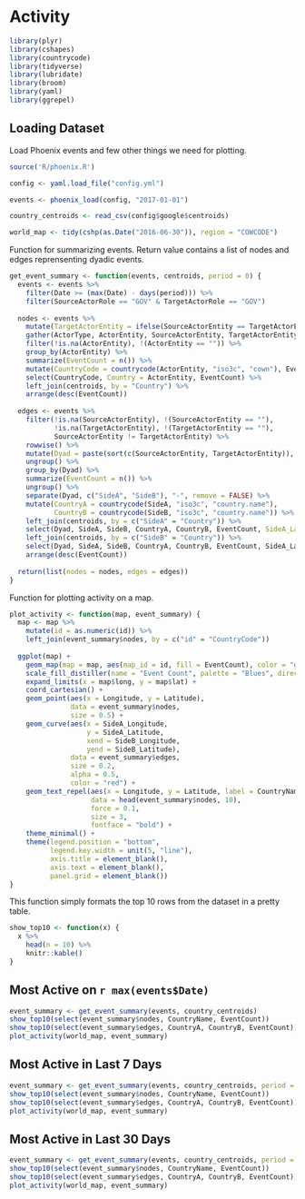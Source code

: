 # Activity

```r
library(plyr)
library(cshapes)
library(countrycode)
library(tidyverse)
library(lubridate)
library(broom)
library(yaml)
library(ggrepel)
```

## Loading Dataset

Load Phoenix events and few other things we need for plotting.

```r
source('R/phoenix.R')

config <- yaml.load_file("config.yml")

events <- phoenix_load(config, "2017-01-01")

country_centroids <- read_csv(config$google$centroids)

world_map <- tidy(cshp(as.Date("2016-06-30")), region = "COWCODE")
```

Function for summarizing events. Return value contains a list of nodes and edges reprensenting dyadic events.

```r
get_event_summary <- function(events, centroids, period = 0) {
  events <- events %>%
    filter(Date >= (max(Date) - days(period))) %>%
    filter(SourceActorRole == "GOV" & TargetActorRole == "GOV")
  
  nodes <- events %>%
    mutate(TargetActorEntity = ifelse(SourceActorEntity == TargetActorEntity, NA, TargetActorEntity)) %>%
    gather(ActorType, ActorEntity, SourceActorEntity, TargetActorEntity) %>%
    filter(!is.na(ActorEntity), !(ActorEntity == "")) %>%
    group_by(ActorEntity) %>%
    summarize(EventCount = n()) %>%
    mutate(CountryCode = countrycode(ActorEntity, "iso3c", "cown"), EventCount) %>%
    select(CountryCode, Country = ActorEntity, EventCount) %>%
    left_join(centroids, by = "Country") %>%
    arrange(desc(EventCount)) 
  
  edges <- events %>%
    filter(!is.na(SourceActorEntity), !(SourceActorEntity == ""),
           !is.na(TargetActorEntity), !(TargetActorEntity == ""),
           SourceActorEntity != TargetActorEntity) %>%
    rowwise() %>%
    mutate(Dyad = paste(sort(c(SourceActorEntity, TargetActorEntity)), collapse = "-")) %>%
    ungroup() %>%
    group_by(Dyad) %>%
    summarize(EventCount = n()) %>%
    ungroup() %>%
    separate(Dyad, c("SideA", "SideB"), "-", remove = FALSE) %>%
    mutate(CountryA = countrycode(SideA, "iso3c", "country.name"),
           CountryB = countrycode(SideB, "iso3c", "country.name")) %>%
    left_join(centroids, by = c("SideA" = "Country")) %>%
    select(Dyad, SideA, SideB, CountryA, CountryB, EventCount, SideA_Latitude = Latitude, SideA_Longitude = Longitude) %>%
    left_join(centroids, by = c("SideB" = "Country")) %>%
    select(Dyad, SideA, SideB, CountryA, CountryB, EventCount, SideA_Latitude, SideA_Longitude, SideB_Latitude = Latitude, SideB_Longitude = Longitude) %>%
    arrange(desc(EventCount))
  
  return(list(nodes = nodes, edges = edges))
}
```

Function for plotting activity on a map.

```r
plot_activity <- function(map, event_summary) {
  map <- map %>%
    mutate(id = as.numeric(id)) %>%
    left_join(event_summary$nodes, by = c("id" = "CountryCode"))
  
  ggplot(map) +
    geom_map(map = map, aes(map_id = id, fill = EventCount), color = "gray", size = 0.5) +
    scale_fill_distiller(name = "Event Count", palette = "Blues", direction = 1, na.value = "white") +
    expand_limits(x = map$long, y = map$lat) +
    coord_cartesian() +
    geom_point(aes(x = Longitude, y = Latitude), 
               data = event_summary$nodes, 
               size = 0.5) +
    geom_curve(aes(x = SideA_Longitude,
                   y = SideA_Latitude,
                   xend = SideB_Longitude,
                   yend = SideB_Latitude),
               data = event_summary$edges,
               size = 0.2,
               alpha = 0.5,
               color = "red") +
    geom_text_repel(aes(x = Longitude, y = Latitude, label = CountryName), 
                    data = head(event_summary$nodes, 10), 
                    force = 0.1, 
                    size = 3,
                    fontface = "bold") +
    theme_minimal() +
    theme(legend.position = "bottom",
          legend.key.width = unit(5, "line"),
          axis.title = element_blank(),
          axis.text = element_blank(),
          panel.grid = element_blank())
}
```

This function simply formats the top 10 rows from the dataset in a pretty table.

```r
show_top10 <- function(x) {
  x %>%
    head(n = 10) %>%
    knitr::kable()
}
```

## Most Active on `r max(events$Date)`

```r
event_summary <- get_event_summary(events, country_centroids)
show_top10(select(event_summary$nodes, CountryName, EventCount))
show_top10(select(event_summary$edges, CountryA, CountryB, EventCount))
plot_activity(world_map, event_summary)
```

## Most Active in Last 7 Days

```r
event_summary <- get_event_summary(events, country_centroids, period = 7)
show_top10(select(event_summary$nodes, CountryName, EventCount))
show_top10(select(event_summary$edges, CountryA, CountryB, EventCount))
plot_activity(world_map, event_summary)
```

## Most Active in Last 30 Days

```r
event_summary <- get_event_summary(events, country_centroids, period = 30)
show_top10(select(event_summary$nodes, CountryName, EventCount))
show_top10(select(event_summary$edges, CountryA, CountryB, EventCount))
plot_activity(world_map, event_summary)
```
